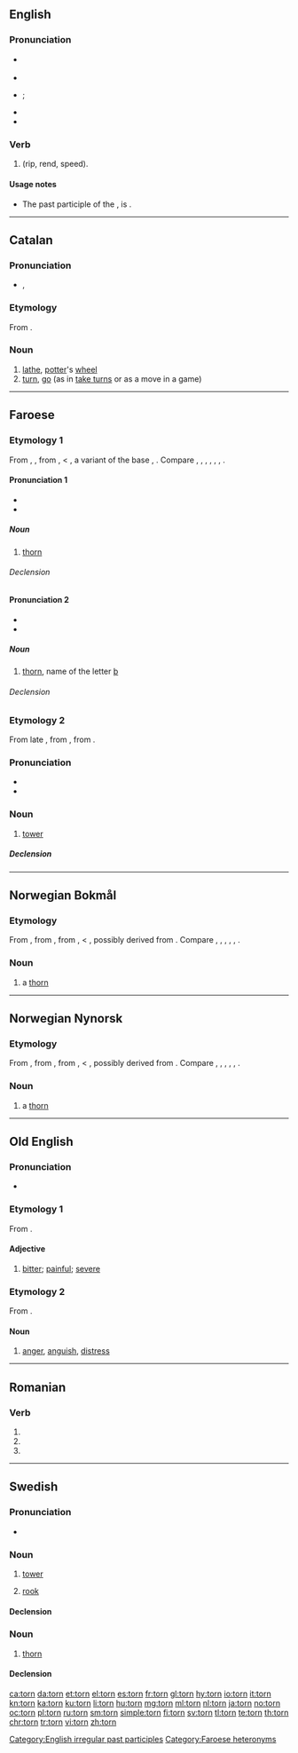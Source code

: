 ==English==
{{wikipedia|dab=torn}}

===Pronunciation===
* {{a|RP}} {{IPA|/tɔːn/|lang=en}}
* {{audio|en-uk-torn.ogg|Audio (UK)|lang=en}}
* {{a|GenAm}} {{IPA|/tɔɹn/|/toɹn/|lang=en}}; {{enPR|tôrn|tōrn}}
* {{audio|en-us-torn.ogg|Audio (US)|lang=en}}
* {{rhymes|ɔː(ɹ)n|lang=en}}

===Verb===
{{head|en|past participle}}

# {{past participle of|tear|lang=en|nocat=1}} (rip, rend, speed).

====Usage notes====
* The past participle of the {{m|en|tear||produce liquid from the eyes}}, is {{m|en|teared}}.

[[Category:English irregular past participles]]

----

==Catalan==

===Pronunciation===
* {{IPA|/torn/|lang=ca}},

===Etymology===
From {{etyl|la|ca}} ''{{term|tornus|lang=la}}''.

===Noun===
{{ca-noun|m}}

# [[lathe]], [[potter]]'s [[wheel]]
# [[turn]], [[go]] (as in [[take turns]] or as a move in a game)

----

==Faroese==

===Etymology 1===
From {{etyl|non|fo}} {{term|þorn|lang=non}}, {{etyl|gem-pro|fo}} {{m|gem-pro|*þurnuz||thorn, sloe}}, from {{etyl|ine-pro|fo}} {{m|ine-pro|*trnus}}, {{m|ine-pro|*tr̥nom}} < {{m|ine-pro|*(s)tern-||thorny bush, thorn}}, a variant of the base {{m|ine-pro|*(s)ter-}}, {{m|ine-pro|*(s)terə-||rigid, stiff}}. Compare {{etyl|nb|-}} {{m|nb|torn}}, {{etyl|is|-}} {{m|is|þyrnir}}, {{etyl|da|-}} {{m|da|torn}}, {{etyl|sv|-}} {{m|sv|törne}}, {{etyl|nl|-}} {{m|nl|doorn}}, {{etyl|de|-}} {{m|de|Dorn}}, {{etyl|en|-}} {{m|en|thorn}}.

====Pronunciation 1====
{{rfc-pron-n|Pronunciation 1|lang=fo}}
* {{IPA|[tʰɔɻɳ]|lang=fo}}
* {{rhymes|ɔɻɳ|lang=fo}}

=====Noun=====
{{fo-noun|f|tornar|tornir}}

# {{context|botany|lang=fo}} [[thorn]]

======Declension======
{{fo-decl-noun-f2|torn}}

====Pronunciation 2====
* {{IPA|[tʰɔdn]|lang=fo}}
* {{rhymes|ɔdn|lang=fo}}

=====Noun=====
{{fo-noun|n|torns|torn}}

# [[thorn]], name of the letter [[þ]]

======Declension======
{{fo-decl-noun-n3|torn}}

===Etymology 2===
From late {{etyl|non|fo}} {{term|turn|lang=non}}, from {{etyl|gml|fo}} {{term|torn|lang=gml}}, from {{etyl|la|fo}} {{term|turris|lang=la}}.

===Pronunciation===
* {{IPA|[tʰɔɻɳ]|lang=fo}}
* {{rhymes|ɔɻɳ|lang=fo}}

===Noun===
{{fo-noun|n|torns|torn}}

# [[tower]]

=====Declension=====
{{fo-decl-noun-n3|torn}}

[[Category:Faroese heteronyms]]

----

==Norwegian Bokmål==

===Etymology===
From {{etyl|non|nb}} {{term|þorn|lang=non}}, from {{etyl|gem-pro|nb}} {{m|gem-pro|*þurnuz}}, from {{etyl|ine-pro|nb}} {{m|ine-pro|*trnus}}, {{m|ine-pro|*tr̥nom}} < {{m|ine-pro|*(s)tern-||sharp stalk or thorn}}, possibly derived from {{m|ine-pro|*ster-||stiff}}. Compare {{etyl|da|-}} {{m|da|torn}}, {{etyl|sv|-}} {{m|sv|törne}}, {{etyl|is|-}} {{m|is|þyrnir}}, {{etyl|nl|-}} {{m|nl|doorn}}, {{etyl|de|-}} {{m|de|Dorn}}, {{etyl|en|-}} {{m|en|thorn}}.

===Noun===
{{head|nb|noun|g=m|definite singular|tornen|indefinite plural|torner|definite plural|tornene}}

# a [[thorn]]

----
==Norwegian Nynorsk==

===Etymology===
From {{etyl|non|nn}} {{term|þorn|lang=non}}, from {{etyl|gem-pro|nn}} {{m|gem-pro|*þurnuz}}, from {{etyl|ine-pro|nn}} {{m|ine-pro|*trnus}}, {{m|ine-pro|*tr̥nom}} < {{m|ine-pro|*(s)tern-||sharp stalk or thorn}}, possibly derived from {{m|ine-pro|*ster-||stiff}}. Compare {{etyl|da|-}} {{m|da|torn}}, {{etyl|sv|-}} {{m|sv|törne}}, {{etyl|is|-}} {{m|is|þyrnir}}, {{etyl|nl|-}} {{m|nl|doorn}}, {{etyl|de|-}} {{m|de|Dorn}}, {{etyl|en|-}} {{m|en|thorn}}.

===Noun===
{{head|nn|noun|g=m|definite singular|tornen|indefinite plural|tornar|definite plural|tornane}}

# a [[thorn]]

----

==Old English==

===Pronunciation===
* {{IPA|/torn/|lang=ang}}

===Etymology 1===
{{PIE root|ang|der}}
From {{etyl|gem-pro|ang}} {{m|gem-pro|*turnaz||bitter}}.

====Adjective====
{{head|ang|adjective}}

# [[bitter]]; [[painful]]; [[severe]]

===Etymology 2===
{{PIE root|ang|der}}
From {{etyl|gem-pro|ang}} {{m|gem-pro|*turnaz||anger}}.

====Noun====
{{ang-noun|n|torn}}

# [[anger]], [[anguish]], [[distress]]

----

==Romanian==

===Verb===
{{head|ro|verb form}}

# {{ro-form-verb|1s|pres|turna}}
# {{ro-form-verb|1s|sub|turna}}
# {{ro-form-verb|3p|pres|turna}}

----

==Swedish==

===Pronunciation===
* {{audio|Sv-torn.ogg|audio|lang=sv}}

===Noun===
{{sv-noun|n}}

# [[tower]]
# {{context|chess|lang=sv}} [[rook]]

====Declension====
{{sv-noun-n-zero}}

===Noun===
{{sv-noun|m}}

# {{context|botany|lang=sv}} [[thorn]]

====Declension====
{{sv-noun-reg-ar}}

[[ca:torn]]
[[da:torn]]
[[et:torn]]
[[el:torn]]
[[es:torn]]
[[fr:torn]]
[[gl:torn]]
[[hy:torn]]
[[io:torn]]
[[it:torn]]
[[kn:torn]]
[[ka:torn]]
[[ku:torn]]
[[li:torn]]
[[hu:torn]]
[[mg:torn]]
[[ml:torn]]
[[nl:torn]]
[[ja:torn]]
[[no:torn]]
[[oc:torn]]
[[pl:torn]]
[[ru:torn]]
[[sm:torn]]
[[simple:torn]]
[[fi:torn]]
[[sv:torn]]
[[tl:torn]]
[[te:torn]]
[[th:torn]]
[[chr:torn]]
[[tr:torn]]
[[vi:torn]]
[[zh:torn]]